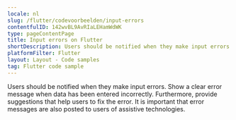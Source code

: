 ```yaml
---
locale: nl
slug: /flutter/codevoorbeelden/input-errors
contentfulID: 142wvBL9AvRIaLEHamWdWK
type: pageContentPage
title: Input errors on Flutter
shortDescription: Users should be notified when they make input errors.
platformFilter: Flutter
layout: Layout - Code samples
tag: Flutter code sample
---
```


Users should be notified when they make input errors. Show a clear error message when data has been entered incorrectly. Furthermore, provide suggestions that help users to fix the error. It is important that error messages are also posted to users of assistive technologies.

<CodeSample id="input-errors" locale="nl" platform="flutter"/>
